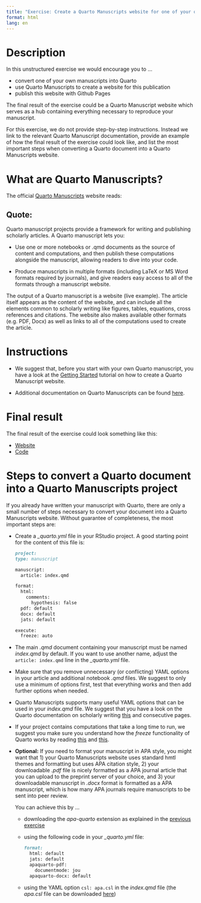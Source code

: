 ```yaml
---
title: "Exercise: Create a Quarto Manuscripts website for one of your own scientific publications"
format: html
lang: en
---
```


# Description

In this unstructured exercise we would encourage you to ...

- convert one of your own manuscripts into Quarto
- use Quarto Manuscripts to create a website for this publication
- publish this website with Github Pages

The final result of the exercise could be a Quarto Manuscript website which serves as a hub containing everything necessary to reproduce your manuscript.

For this exercise, we do not provide step-by-step instructions. Instead we link to the relevant Quarto Manuscript documentation, provide an example of how the final result of the exercise could look like, and list the most important steps when converting a Quarto document into a Quarto Manuscripts website.

# What are Quarto Manuscripts?

The official [Quarto Manuscripts](https://quarto.org/docs/manuscripts/) website reads:

::: {.callout-tip appearance="minimal" icon=false}
## Quote:

Quarto manuscript projects provide a framework for writing and publishing scholarly articles. A Quarto manuscript lets you:

- Use one or more notebooks or .qmd documents as the source of content and computations, and then publish these computations alongside the manuscript, allowing readers to dive into your code.

- Produce manuscripts in multiple formats (including LaTeX or MS Word formats required by journals), and give readers easy access to all of the formats through a manuscript website.

The output of a Quarto manuscript is a website (live example). The article itself appears as the content of the website, and can include all the elements common to scholarly writing like figures, tables, equations, cross references and citations. The website also makes available other formats (e.g. PDF, Docx) as well as links to all of the computations used to create the article.
:::

# Instructions

- We suggest that, before you start with your own Quarto manuscript, you have a look at the [Getting Started](https://quarto.org/docs/manuscripts/) tutorial on how to create a Quarto Manuscript website.

- Additional documentation on Quarto Manuscripts can be found [here](https://quarto.org/docs/manuscripts/components.html).


# Final result
 
The final result of the exercise could look something like this:

- [Website](https://florianpargent.github.io/myquartomanuscript/)
- [Code](https://github.com/FlorianPargent/myquartomanuscript)


# Steps to convert a Quarto document into a Quarto Manuscripts project

If you already have written your manuscript with Quarto, there are only a small number of steps necessary to convert your document into a Quarto Manuscripts website. Without guarantee of completeness, the most important steps are:

- Create a *\_quarto.yml* file in your RStudio project. A good starting point for the content of this file is:
  
  ```markdown
  project:
  type: manuscript

  manuscript:
    article: index.qmd

  format:
    html:
      comments:
        hypothesis: false
    pdf: default
    docx: default
    jats: default

  execute:
    freeze: auto
  ```

- The main *.qmd* document containing your manuscript must be named *index.qmd* by default. If you want to use another name, adjust the `article: index.qmd` line in the *\_quarto.yml* file.

- Make sure that you remove unnecessary (or conflicting) YAML options in your article and additional notebook *.qmd* files. We suggest to only use a minimum of options first, test that everything works and then add further options when needed.

- Quarto Manuscripts supports many useful YAML options that can be used in your *index.qmd* file. We suggest that you have a look on the Quarto documentation on scholarly writing [this](https://quarto.org/docs/authoring/front-matter.html) and consecutive pages. 

- If your project contains computations that take a long time to run, we suggest you make sure you understand how the *freeze* functionality of Quarto works by reading [this](https://quarto.org/docs/manuscripts/authoring/rstudio.html#when-is-code-executed) and [this](https://quarto.org/docs/projects/code-execution.html#freeze).

- **Optional:** If you need to format your manuscript in APA style, you might want that 1) your Quarto Manuscripts website uses standard hmtl themes and formatting but uses APA citation style, 2) your downloadable *.pdf* file is nicely formatted as a APA journal article that you can upload to the preprint server of your choice, and 3) your downloadable manuscript in *.docx* format is formatted as a APA manuscript, which is how many APA journals require manuscripts to be sent into peer review.  

  You can achieve this by ...
  
  - downloading the *apa-quarto* extension as explained in the [previous exercise](apa7_manuscript.qmd)
  - using the following code in your *\_quarto.yml* file:
    
    ```markdown
    format:
      html: default
      jats: default
      apaquarto-pdf:
        documentmode: jou
      apaquarto-docx: default
    ```
  - using the YAML option `csl: apa.csl` in the *index.qmd* file (the *apa.csl* file can be downloaded [here](https://github.com/citation-style-language/styles/blob/master/apa.csl))
  


